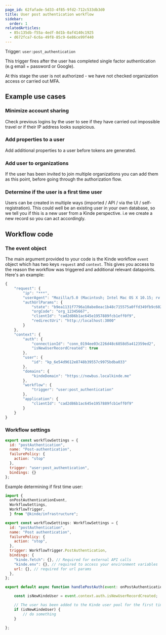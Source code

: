 ```yaml
---
page_id: 62fafade-5d33-4f85-9fd2-712c533db3d0
title: User post authentication workflow
sidebar:
  order: 1
relatedArticles:
  - 85c135db-f55a-4edf-8d1b-0af4140c1925
  - d672fca7-6c6a-49f8-85c9-6e86ce99f440
---
```


Trigger: `user:post_authentication`

This trigger fires after the user has completed single factor authentication (e.g email + password or Google).

<Aside type="warning">

At this stage the user is not authorized - we have not checked organization access or carried out MFA.

</Aside>

## Example use cases

### Minimize account sharing

Check previous logins by the user to see if they have carried out impossible travel or if their IP address looks suspicious.

### Add properties to a user

Add additional properties to a user before tokens are generated.

### Add user to organizations

If the user has been invited to join multiple organizations you can add them as this point, before going through the authorization flow.

### Determine if the user is a first time user

Users can be created in multiple ways (imported / API / via the UI / self-registration). This could well be an existing user in your own database, so we tell you if this is a new user from a Kinde perspective. i.e we create a new record so you can act accordingly.

## Workflow code

### The event object

The main argument provided to your code is the Kinde workflow `event` object which has two keys `request` and `context`. This gives you access to the reason the workflow was triggered and additional relevant datapoints. Here's an example:

```jsx
{
    "request": {
        "ip": "***",
        "userAgent": "Mozilla/5.0 (Macintosh; Intel Mac OS X 10.15; rv:135.0) Gecko/20100101 Firefox/135.0",
        "authUrlParams": {
            "state": "b9ea1131f7796a10abe8eac1b48c715575a0ffd349fb9c602e13d824",
            "orgCode": "org_12345667",
            "clientId": "cad2d86b1ac645e1957889fcb1eff0f9",
            "redirectUri": "http://localhost:3000"
        }
    },
    "context": {
        "auth": {
            "connectionId": "conn_0194ee03c226d48c6858d5a412359ed2",
            "isNewUserRecordCreated": true
        },
        "user": {
            "id": "kp_6e54d9612e8748b39557c9975bdba033"
        },
        "domains": {
            "kindeDomain": "https://newbus.localkinde.me"
        },
        "workflow": {
            "trigger": "user:post_authentication"
        },
        "application": {
            "clientId": "cad2d86b1ac645e1957889fcb1eff0f9"
        }
    }
}

```

### Workflow settings

```jsx
export const workflowSettings = {
  id: "postAuthentication",
  name: "Post-authentication",
  failurePolicy: {
    action: "stop"
  },
  trigger: "user:post_authentication",
  bindings: {}
};
```

Example determining if first time user:

```jsx
import {
  onPostAuthenticationEvent,
  WorkflowSettings,
  WorkflowTrigger,
  } from "@kinde/infrastructure";

export const workflowSettings: WorkflowSettings = {
  id: "postAuthentication",
  name: "Post authentication",
  failurePolicy: {
    action: "stop",
  },
  trigger: WorkflowTrigger.PostAuthentication,
  bindings: {
    "kinde.fetch": {}, // Required for external API calls
    "kinde.env": {}, // required to access your environment variables
    url: {}, // required for url params
  },
};

export default async function handlePostAuth(event: onPostAuthenticationEvent) {

	const isNewKindeUser = event.context.auth.isNewUserRecordCreated;

	// The user has been added to the Kinde user pool for the first time
	if (isNewKindeUser) {
		// do something
	}

};
```
